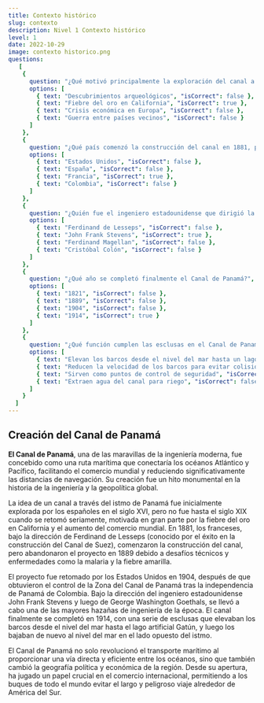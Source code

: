 ```yaml
---
title: Contexto histórico
slug: contexto
description: Nivel 1 Contexto histórico 
level: 1
date: 2022-10-29
image: contexto historico.png
questions:
   [
    {
      question: "¿Qué motivó principalmente la exploración del canal a través del istmo de Panamá en el siglo XIX?",
      options: [
        { text: "Descubrimientos arqueológicos", "isCorrect": false },
        { text: "Fiebre del oro en California", "isCorrect": true },
        { text: "Crisis económica en Europa", "isCorrect": false },
        { text: "Guerra entre países vecinos", "isCorrect": false }
      ]
    },
    {
      question: "¿Qué país comenzó la construcción del canal en 1881, pero tuvo que abandonar el proyecto?",
      options: [
        { text: "Estados Unidos", "isCorrect": false },
        { text: "España", "isCorrect": false },
        { text: "Francia", "isCorrect": true },
        { text: "Colombia", "isCorrect": false }
      ]
    },
    {
      question: "¿Quién fue el ingeniero estadounidense que dirigió la construcción del Canal de Panamá después de 1904?",
      options: [
        { text: "Ferdinand de Lesseps", "isCorrect": false },
        { text: "John Frank Stevens", "isCorrect": true },
        { text: "Ferdinand Magellan", "isCorrect": false },
        { text: "Cristóbal Colón", "isCorrect": false }
      ]
    },
    {
      question: "¿Qué año se completó finalmente el Canal de Panamá?",
      options: [
        { text: "1821", "isCorrect": false },
        { text: "1889", "isCorrect": false },
        { text: "1904", "isCorrect": false },
        { text: "1914", "isCorrect": true }
      ]
    },
    {
      question: "¿Qué función cumplen las esclusas en el Canal de Panamá?",
      options: [
        { text: "Elevan los barcos desde el nivel del mar hasta un lago artificial", "isCorrect": true },
        { text: "Reducen la velocidad de los barcos para evitar colisiones", "isCorrect": false },
        { text: "Sirven como puntos de control de seguridad", "isCorrect": false },
        { text: "Extraen agua del canal para riego", "isCorrect": false }
      ]
    }
  ]
---
```



## Creación del Canal de Panamá 

**El Canal de Panamá**, una de las maravillas de la ingeniería moderna, fue concebido como una ruta marítima que conectaría los océanos Atlántico y Pacífico, facilitando el comercio mundial y reduciendo significativamente las distancias de navegación. Su creación fue un hito monumental en la historia de la ingeniería y la geopolítica global.

La idea de un canal a través del istmo de Panamá fue inicialmente explorada por los españoles en el siglo XVI, pero no fue hasta el siglo XIX cuando se retomó seriamente, motivada en gran parte por la fiebre del oro en California y el aumento del comercio mundial. En 1881, los franceses, bajo la dirección de Ferdinand de Lesseps (conocido por el éxito en la construcción del Canal de Suez), comenzaron la construcción del canal, pero abandonaron el proyecto en 1889 debido a desafíos técnicos y enfermedades como la malaria y la fiebre amarilla.

El proyecto fue retomado por los Estados Unidos en 1904, después de que obtuvieron el control de la Zona del Canal de Panamá tras la independencia de Panamá de Colombia. Bajo la dirección del ingeniero estadounidense John Frank Stevens y luego de George Washington Goethals, se llevó a cabo una de las mayores hazañas de ingeniería de la época. El canal finalmente se completó en 1914, con una serie de esclusas que elevaban los barcos desde el nivel del mar hasta el lago artificial Gatún, y luego los bajaban de nuevo al nivel del mar en el lado opuesto del istmo.

El Canal de Panamá no solo revolucionó el transporte marítimo al proporcionar una vía directa y eficiente entre los océanos, sino que también cambió la geografía política y económica de la región. Desde su apertura, ha jugado un papel crucial en el comercio internacional, permitiendo a los buques de todo el mundo evitar el largo y peligroso viaje alrededor de América del Sur.



<MyComponent level={1} client:only="react" />



